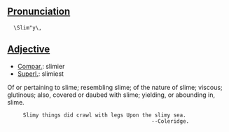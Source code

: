 ==[[Pronunciation]]==
   \Slim"y\, 

==[[Adjective]]==
*[[Compar.]]: slimier
*[[Superl.]]: slimiest

Of or pertaining to slime; resembling slime; of the nature of
slime; viscous; glutinous; also, covered or daubed with
slime; yielding, or abounding in, slime.

      Slimy things did crawl with legs Upon the slimy sea.
                                               --Coleridge.